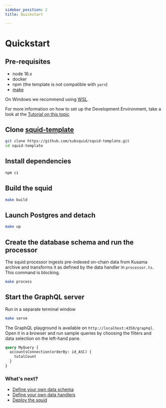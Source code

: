```yaml
---
sidebar_position: 2
title: Quickstart

---
```




# Quickstart


## Pre-requisites

- node 16.x
- docker
- npm (the template is not compatible with `yarn`)
- [make](https://www.gnu.org/software/make/)

On Windows we recommend using [WSL](https://docs.microsoft.com/en-us/windows/wsl/).

For more information on how to set up the Development Environment, take a look at the [Tutorial on this topic](/tutorials/development-environment-set-up)


## Clone <span><a href="https://github.com/subsquid/squid-template">squid-template</a></span>

```bash
git clone https://github.com/subsquid/squid-template.git
cd squid-template
```

##  Install dependencies

```bash
npm ci
```

## Build the squid

```bash
make build
```

##  Launch Postgres and detach

```bash
make up
```


## Create the database schema and run the processor

 The squid processor ingests pre-indexed on-chain data from Kusama archive and transforms it as
 defined by the data handler in `processor.ts`.
 This command is blocking.

```bash
make process
```



##  Start the GraphQL server

Run in a separate terminal window

```bash
make serve
```

The GraphQL playground is available on `http://localhost:4350/graphql`. Open it in a browser and run
sample queries by choosing the filters and data selection on the left-hand pane.

```graphql
query MyQuery {
  accountsConnection(orderBy: id_ASC) {
    totalCount
  }
}
```

### What's next?

- [Define your own data schema](/docs/develop-a-squid/define-a-squid-schema)
- [Define your own data handlers](/docs/develop-a-squid/squid-processor)
- [Deploy the squid](/docs/deploy-squid)
